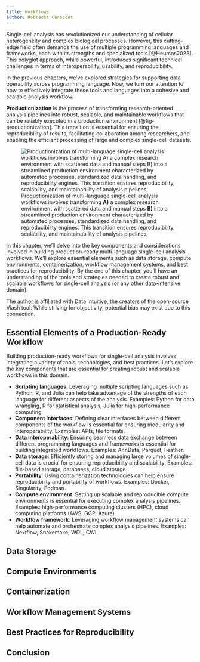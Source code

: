 ```yaml
---
title: Workflows
author: Robrecht Cannoodt
---
```


Single-cell analysis has revolutionized our understanding of cellular heterogeneity and complex biological processes. However, this cutting-edge field often demands the use of multiple programming languages and frameworks, each with its strengths and specialized tools [@Heumos2023]. This polyglot approach, while powerful, introduces significant technical challenges in terms of interoperability, usability, and reproducibility.

In the previous chapters, we've explored strategies for supporting data operability across programming language. Now, we turn our attention to how to effectively integrate these tools and languages into a cohesive and scalable analysis workflow.

**Productionization** is the process of transforming research-oriented analysis pipelines into robust, scalable, and maintainable workflows that can be reliably executed in a production environment [@fig-productionization]. This transition is essential for ensuring the reproducibility of results, facilitating collaboration among researchers, and enabling the efficient processing of large and complex single-cell datasets.

![Productionization of multi-language single-cell analysis workflows involves transforming **A)** a complex research environment with scattered data and manual steps **B)** into a streamlined production environment characterized by automated processes, standardized data handling, and reproducibility engines. This transition ensures reproducibility, scalability, and maintainability of analysis pipelines.](fig_productionization.svg){#fig-productionization}

In this chapter, we'll delve into the key components and considerations involved in building production-ready multi-language single-cell analysis workflows. We'll explore essential elements such as data storage, compute environments, containerization, workflow management systems, and best practices for reproducibility. By the end of this chapter, you'll have an understanding of the tools and strategies needed to create robust and scalable workflows for single-cell analysis (or any other data-intensive domain).

:::{.callout-note title="Disclaimer"}
The author is affiliated with Data Intuitive, the creators of the open-source Viash tool. While striving for objectivity, potential bias may exist due to this connection.
:::

## Essential Elements of a Production-Ready Workflow

Building production-ready workflows for single-cell analysis involves integrating a variety of tools, technologies, and best practices. Let's explore the key components that are essential for creating robust and scalable workflows in this domain.

* **Scripting languages**: Leveraging multiple scripting languages such as Python, R, and Julia can help take advantage of the strengths of each language for different aspects of the analysis. Examples: Python for data wrangling, R for statistical analysis, Julia for high-performance computing.
* **Component interfaces**: Defining clear interfaces between different components of the workflow is essential for ensuring modularity and interoperability. Examples: APIs, file formats.
* **Data interoperability**: Ensuring seamless data exchange between different programming languages and frameworks is essential for building integrated workflows. Examples: AnnData, Parquet, Feather.
* **Data storage**: Efficiently storing and managing large volumes of single-cell data is crucial for ensuring reproducibility and scalability. Examples: file-based storage, databases, cloud storage.
* **Portability**: Using containerization technologies can help ensure reproducibility and portability of workflows. Examples: Docker, Singularity, Podman.
* **Compute environment**: Setting up scalable and reproducible compute environments is essential for executing complex analysis pipelines. Examples: high-performance computing clusters (HPC), cloud computing platforms (AWS, GCP, Azure).
* **Workflow framework**: Leveraging workflow management systems can help automate and orchestrate complex analysis pipelines. Examples: Nextflow, Snakemake, WDL, CWL.

<!-- todo: add figure with components -->

## Data Storage

## Compute Environments

## Containerization

## Workflow Management Systems

## Best Practices for Reproducibility

## Conclusion
